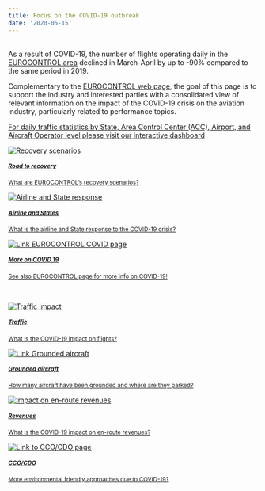 ```yaml
---
title: Focus on the COVID-19 outbreak
date: '2020-05-15'
---
```

<style type="text/css">
.img-responsive {
    margin: 0 auto;
    max-width: 75%
}

.resp-container {
    position: relative;
    overflow: hidden;
    padding-top: 50.0%;
}

.resp-iframe {
    position: absolute;
    top: 0;
    left: 0;
    width: 100%;
    height: 110%;
    border: 0;
}
</style>

<div class="container">
<div class="row align-items-start">
<div class="col-9 col-md-6">
<br>
As a result of COVID-19, the number of flights operating daily in the [EUROCONTROL area ][ectlmemb] declined in March-April by up to -90% compared to the same period in 2019. 

Complementary to the [EUROCONTROL web page][ectlweb], the goal of this page is to support the industry and interested parties with a consolidated view of relevant information on the impact of the COVID-19 crisis on the aviation industry, particularly related to performance topics. 

<a href="https://www.eurocontrol.int/Economics/DailyTrafficVariation-States.html" class="btn btn-danger" role="button"><i class='fas fa-xs fa-exclamation-triangle'></i> For daily traffic statistics by State, Area Control Center (ACC), Airport, and Aircraft Operator level please visit our interactive dashboard</a>
</div>
<div class="col-9 col-md-6">
<div class="container">
<div class="row">
<div class="card-deck">
<div class="card"><a href="https://www.eurocontrol.int/covid19#traffic-scenarios" target="_blank">
<img class="card-img-top" src="/images/covid/ectl_covid_recov.jpg" alt="Recovery scenarios">
<div class="card-body"><small><h5 class="card-title">Road to recovery</h5><p class="card-text">What are EUROCONTROL's recovery scenarios?</p><i class='fas fa-xs fa-external-link-alt'></i></small></a>
</div>
</div>
<div class="card"><a href="https://www.eurocontrol.int/covid19#response-to-covid-19" target="_blank">
<img class="card-img-top" src="/images/covid/ectl_react.jpg" alt="Airline and State response">
<div class="card-body"><small><h5 class="card-title">Airline and States</h5><p class="card-text">What is the airline and State response to the COVID-19 crisis?</p><i class='fas fa-xs fa-external-link-alt'></i></small></a>
</div>
</div>
<div class="card"><a href="https://www.eurocontrol.int/covid19" target="_blank">
<img class="card-img-top" src="/images/covid/ectl_covid.jpg" alt="Link EUROCONTROL COVID page">
<div class="card-body"><small><h5 class="card-title">More on COVID 19</h5><p class="card-text">See also EUROCONTROL page for more info on COVID-19!</p><i class='fas fa-xs fa-external-link-alt'></i></small></a>
</div>
</div>
</div>
</div>
</div>
</div>
</div>
<br>

<div class="container">
<div class="col-18 col-md-12">
<div class="row">
<div class="card-deck">
<div class="card"><a href="/covid/covid_traffic/">
<img class="card-img-top" src="/images/covid/covid_icon.jpg" alt="Traffic impact">
<div class="card-body"><small><h5 class="card-title">Traffic</h5><p class="card-text">What is the COVID-19 impact on flights?</p></small></a>
</div>
</div>
<div class="card"><a href="/covid/acft_ground/">
<img class="card-img-top" src="/images/covid/ectl_acft_park.jpg" alt="Link Grounded aircraft">
<div class="card-body"><small><h5 class="card-title">Grounded aircraft</h5><p class="card-text">How many aircraft have been grounded and where are they parked?</p></small></a>
</div>
</div>
<div class="card"><a href="/covid/covid_ert_rev/">
<img class="card-img-top" src="/images/covid/eco_rev.jpg" alt="Impact on en-route revenues">
<div class="card-body"><small><h5 class="card-title">Revenues</h5><p class="card-text">What is the COVID-19 impact on en-route revenues?</p></small></a>
</div>
</div>
<div class="card"><a href="/covid/covid_vfe/">
<img class="card-img-top" src="/images/covid/cdo_icon.jpg" alt="Link to CCO/CDO page">
<div class="card-body"><small><h5 class="card-title">CCO/CDO</h5><p class="card-text">More environmental friendly approaches due to COVID-19?</p></small></a>
</div>
</div>
</div>
</div>

[ectl_daily]: https://www.eurocontrol.int/Economics/DailyTrafficVariation "Daily traffic updates"
[ectlweb]: https://www.eurocontrol.int/ "EUROCONTROL web page"
[ectlmemb]: https://www.eurocontrol.int/about-us#member-states "EUROCONTROL Member States"